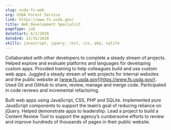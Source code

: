 ```yaml
---
slug: usda-fs-web
org: USDA Forest Service
link: https://www.fs.usda.gov/
title: Web Development Specialist
pageType: job
dateStart: 6/1/2020
dateEnd: 12/31/2020
skills: javascript, jquery, rest, css, php, sqlite
---
```


Collaborated with other developers to complete a steady stream of projects. Helped explore and evaluate platforms and languages for developing custom apps. Provided training to help colleagues build and use custom web apps. Juggled a steady stream of web projects for internal websites and the public website at [www.fs.usda.gov](https://www.fs.usda.gov/). Used Git and GitHub to share, review, manage and merge code. Participated in code reviews and incremental refactoring.

Built web apps using JavaScript, CSS, PHP and SQLite. Implemented pure JavaScript components to support the team’s goal of reducing reliance on jQuery. Helped demonstrate apps to leadership. Lead a project to build a Content Review Tool to support the agency’s cumbersome efforts to review and improve hundreds of thousands of pages in their public website.